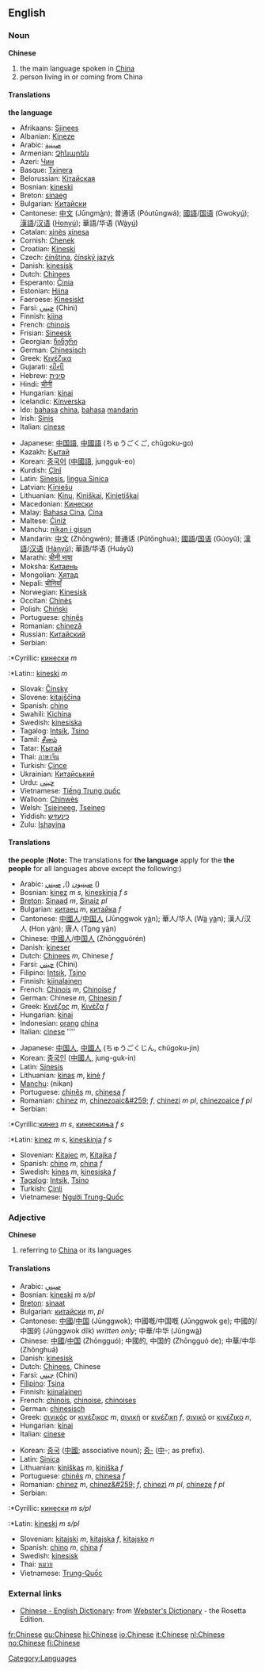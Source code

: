 {{interwiktionary|code=zh}}
{{Wikipedia}}
==English==
=== Noun ===
'''Chinese'''
#the main language spoken in [[China]]
#person living in or coming from China
====Translations====
'''the language'''
{{top}}
<!--languages from A to I go here-->
*Afrikaans: [[Sjinees]]
*Albanian: [[Kineze]]
*Arabic: [[صينية]]
*Armenian: [[Չինարեն]]
*Azeri: [[Чин]]
*Basque: [[Txinera]]
*Belorussian: [[Кітайская]]
*Bosnian: [[kineski]] {{m}}
*Breton: [[sinaeg]] {{m}}
*Bulgarian: [[Китайски]]
*Cantonese: [[中文]] (Jūngm<u>à</u>n); 普通话 (Póutūngwá); [[國語]]/[[国语]] (Gwoky<u>ú</u>); [[漢語]]/[[汉语]] ([[Hanyu|Hony<u>ú</u>]]); 華語/华语 (W<u>à</u>y<u>ú</u>)
*Catalan: [[xinès]] {{m}} [[xinesa]] {{f}}
*Cornish: [[Chenek]]
*Croatian: [[Kineski]]
*Czech: [[čínština]], [[čínský jazyk]]
*Danish: [[kinesisk]]
*Dutch: [[Chinees]] {{n}}
*Esperanto: [[Ĉinia]]
*Estonian: [[Hiina]]
*Faeroese: [[Kinesiskt]]
*Farsi: [[چيني]] (Chini)
*Finnish: [[kiina]]
*French: [[chinois]] {{m}}
*Frisian: [[Sineesk]]
*Georgian: [[ჩინური]]
*German: [[Chinesisch]] {{n}}
*Greek: [[Κινέζικα]]
*Gujarati: [[ચીની]]
*Hebrew: [[סינית]]
*Hindi: [[चीनी]]
*Hungarian: [[kínai]]
*Icelandic: [[Kínverska]]
*Ido: [[bahasa]] [[china]], [[bahasa]] [[mandarin]]
*Irish: [[Sínis]]
*Italian: [[cinese]]
{{mid}}
<!--languages from J to Z go here-->
*Japanese: [[中国語]], [[中國語]] (ちゅうごくご, chūgoku-go)
*Kazakh: [[Қытай]]
*Korean: [[중국어]] ([[中國語]], jungguk-eo)
*Kurdish: [[Çînî]]
*Latin: [[Sinesis]], [[lingua Sinica]]
*Latvian: [[Ķīniešu]]
*Lithuanian: [[Kinų]], [[Kiniškai]], [[Kinietiškai]]
*Macedonian: [[Кинески]]
*Malay: [[Bahasa Cina]], [[Cina]]
*Maltese: [[Ċiniż]]
*Manchu: [[nikan i gisun]]
*Mandarin: [[中文]] (Zhōngwén); 普通话 (Pǔtōnghuà); [[國語]]/[[国语]] (Gúoyǔ); [[漢語]]/[[汉语]] ([[Hanyu|Hànyǔ]]); 華語/华语 (Huáyǔ)
*Marathi: [[चीनी भाषा]]
*Moksha: [[Китаень]]
*Mongolian: [[Хятад]]
*Nepali: [[चीनियाँ]]
*Norwegian: [[Kinesisk]]
*Occitan: [[Chinès]]
*Polish: [[Chiński]]
*Portuguese: [[chinês]]
*Romanian: [[chineză]]
*Russian: [[Китайский]]
*Serbian:
:*Cyrillic: [[кинески]] ''m''
:*Latin:: [[kineski]] ''m''
*Slovak: [[Čínsky]]
*Slovene: [[kitajščina]] {{f}}
*Spanish: [[chino]]
*Swahili: [[Kichina]]
*Swedish: [[kinesiska]]
*Tagalog: [[Intsík]], [[Tsino]]
*Tamil: [[சீனம்]]
*Tatar: [[Кытай]]
*Thai: [[ภาษาจีน]]
*Turkish: [[Çince]]
*Ukrainian: [[Китайський]]
*Urdu: [[چيني]]
*Vietnamese: [[Tiếng Trung quốc]]
*Walloon: [[Chinwès]]
*Welsh: [[Tsieineeg]], [[Tseineg]]
*Yiddish: [[כינעזיש]]
*Zulu: [[Ishayina]]
{{bottom}}

====Translations====
'''the people'''
('''Note:''' The translations for '''the language''' apply for the '''the people''' for all languages above except the following:)
{{top}}
<!--languages from A to I go here-->
*Arabic: [[صينيون]]  (), [[صيني]]  ()
*Bosnian: [[kinez]] ''m s'', [[kineskinja]] ''f s''
*[[Breton]]: [[Sinaad]] ''m'', [[Sinaiz]] ''pl''
*Bulgarian: [[китаец]] ''m'', [[китайка]] ''f''
*Cantonese: [[中國人]]/[[中国人]] (Jūnggwok y<u>à</u>n); 華人/华人 (W<u>à</u> y<u>à</u>n); 漢人/汉人 (Hon y<u>à</u>n); 唐人 (T<u>ò</u>ng y<u>à</u>n)
*Chinese: [[中國人]]/[[中国人]] (Zhōngguórén)
*Danish: [[kineser]]
*Dutch: [[Chinees]] ''m'', Chinese ''f''
*Farsi: [[چيني]] (Chini)
*Filipino: [[Intsik]], [[Tsino]]
*Finnish: [[kiinalainen]]
*French: [[Chinois]] ''m'', [[Chinoise]] ''f''
*German: Chinese ''m'', [[Chinesin]] ''f''
*Greek: [[Κινέζος]] ''m'', [[Κινέζα]] ''f''
*Hungarian: [[kínai]]
*Indonesian: [[orang]] [[china]]
*Italian: [[cinese]] ''''
{{mid}}
<!--languages from J to Z go here-->
*Japanese: [[中国人]], [[中國人]] (ちゅうごくじん, chūgoku-jin)
*Korean: [[중국인]] ([[中國人]], jung-guk-in)
*Latin: [[Sinesis]]
*Lithuanian: [[kinas]] ''m'', [[kinė]] ''f''
*[[Manchu]]: (nikan)
*Portuguese: [[chinês]] ''m'', [[chinesa]] ''f''
*Romanian: [[chinez]] ''m'', [[chinezoaic&#259;]] ''f'', [[chinezi]] ''m pl'', [[chinezoaice]] ''f pl''
*Serbian:
:*Cyrillic:[[кинез]] ''m s'', [[кинескиња]] ''f s''
:*Latin: [[kinez]] ''m s'', [[kineskinja]] ''f s''
*Slovenian: [[Kitajec]] ''m'', [[Kitajka]] ''f''
*Spanish: [[chino]] ''m'', [[china]] ''f''
*Swedish: [[kines]] ''m'', [[kinesiska]] ''f''
*[[Tagalog]]: [[Intsik]], [[Tsino]]
*Turkish: [[Çinli]]
*Vietnamese: [[Người Trung-Quốc]]
{{bottom}}

=== Adjective ===
'''Chinese'''
#referring to [[China]] or its languages
====Translations====
{{top}}
<!--languages from A to I go here-->
*Arabic: [[صيني]]
*Bosnian: [[kineski]] ''m s/pl''
*[[Breton]]: [[sinaat]]
*Bulgarian: [[китайски]] ''m'', ''pl''
*Cantonese: [[中國]]/[[中国]] (Jūnggwok); 中國嘅/中国嘅 (Jūnggwok ge); 中國的/中国的 (Jūnggwok dīk) ''written only''; 中華/中华 (Jūngw<u>à</u>)
*Chinese: [[中國]]/[[中国]] (Zhōngguó); 中國的, 中国的 (Zhōngguó de); 中華/中华 (Zhōnghuá)
*Danish: [[kinesisk]]
*Dutch: [[Chinees]], Chinese
*Farsi: [[چيني]] (Chini)
*[[Filipino]]: [[Tsina]]
*Finnish: [[kiinalainen]]
*French: [[chinois]], [[chinoise]], [[chinoises]]
*German: [[chinesisch]]
*Greek: [[σινικός]] or [[κινέζικος]] ''m'', [[σινική]] or [[κινέζικη]] ''f'', [[σινικό]] or [[κινέζικο]] ''n'',
*Hungarian: [[kínai]]
*Italian: [[cinese]]
{{mid}}
<!--languages from J to Z go here-->
*Korean: [[중국]] ([[中國]]; associative noun); [[중-]] ([[中]]-; as prefix).
*Latin: [[Sinica]]
*Lithuanian: [[kiniškas]] ''m'', [[kiniška]] ''f''
*Portuguese: [[chinês]] ''m'', [[chinesa]] ''f''
*Romanian: [[chinez]] ''m'', [[chinez&#259;]] ''f'', [[chinezi]] ''m pl'', [[chineze]] ''f pl''
*Serbian:
:*Cyrillic: [[кинески]] ''m s/pl''
:*Latin: [[kineski]] ''m s/pl''
*Slovenian: [[kitajski]] ''m'', [[kitajska]] ''f'', [[kitajsko]] ''n''
*Spanish: [[chino]] ''m'', [[china]] ''f''
*Swedish: [[kinesisk]]
*Thai: [[หมวย]]
*Vietnamese: [[Trung-Quốc]]
{{bottom}}

===External links===
*[http://www.websters-online-dictionary.org/definition/Chinese-english/ Chinese - English Dictionary]: from [http://www.websters-online-dictionary.org/ Webster's Dictionary] - the Rosetta Edition.
[[Category:Languages]]

[[fr:Chinese]]
[[gu:Chinese]]
[[hi:Chinese]]
[[io:Chinese]]
[[it:Chinese]]
[[nl:Chinese]]
[[no:Chinese]]
[[fi:Chinese]]